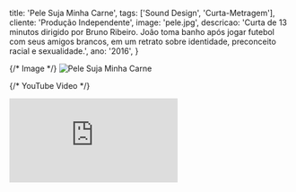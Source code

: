   title: 'Pele Suja Minha Carne',
  tags: ['Sound Design', 'Curta-Metragem'],
  cliente: 'Produção Independente',
  image: 'pele.jpg',
  descricao: 'Curta de 13 minutos dirigido por Bruno Ribeiro. João toma banho após jogar futebol com seus amigos brancos, em um retrato sobre identidade, preconceito racial e sexualidade.',
  ano: '2016',
}

<div style={{ maxWidth: "800px", margin: "0 auto" }}>
  {/* Image */}
  <img
    src="/pele_suja_minha_carne.jpg"
    alt="Pele Suja Minha Carne"
    style={{
      width: "100%",
      height: "auto",
      marginBottom: "1rem",
      borderRadius: "8px",
      objectFit: "cover"
    }}
  />

  {/* YouTube Video */}
  <div style={{ position: "relative", paddingTop: "56.25%", width: "100%" }}>
    <iframe
      src="https://www.youtube.com/embed/E8fblkh6nBw"
      title="Pele Suja Minha Carne — YouTube player"
      frameBorder="0"
      allow="accelerometer; autoplay; clipboard-write; encrypted-media; gyroscope; picture-in-picture; web-share"
      referrerPolicy="strict-origin-when-cross-origin"
      allowFullScreen
      style={{
        position: "absolute",
        inset: 0,
        width: "100%",
        height: "100%"
      }}
    />
  </div>
</div>
